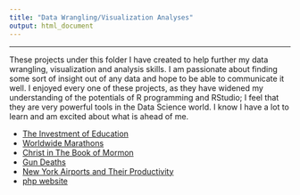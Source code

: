 ```yaml
---
title: "Data Wrangling/Visualization Analyses"
output: html_document
---
```


<script type="text/javascript">
 function showhide(id) {
    var e = document.getElementById(id);
    e.style.display = (e.style.display == 'block') ? 'none' : 'block';
 }
</script>



----

These projects under this folder I have created to help further my data wrangling, visualization and analysis skills. I am passionate about finding some sort of insight out of any data and hope to be able to communicate it well. I enjoyed every one of these projects, as they have widened my understanding of the potentials of R programming and RStudio; I feel that they are very powerful tools in the Data Science world. I know I have a lot to learn and am excited about what is ahead of me.


- [The Investment of Education](dwv/SemesterProject.html)
- [Worldwide Marathons](dwv/Jensen_165909072_final.html)
- [Christ in The Book of Mormon](dwv/Case_Study_7.html)
- [Gun Deaths](dwv/CaseStudy4.html)
- [New York Airports and Their Productivity](dwv/CaseStudy3.html)
- [php website](html_css_javascript/assign09.html)





